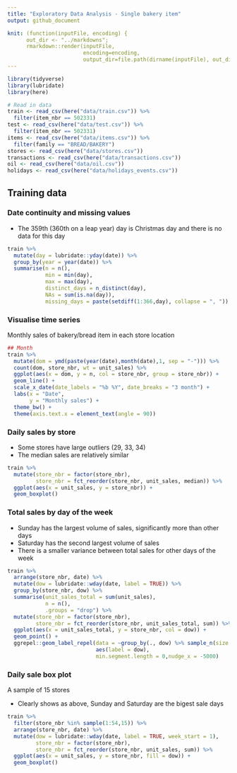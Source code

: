 ```yaml
---
title: "Exploratory Data Analysis - Single bakery item"
output: github_document

knit: (function(inputFile, encoding) {
      out_dir <- "../markdowns";
      rmarkdown::render(inputFile,
                        encoding=encoding,
                        output_dir=file.path(dirname(inputFile), out_dir))})
---
```


```r
library(tidyverse)
library(lubridate)
library(here)

# Read in data
train <- read_csv(here("data/train.csv")) %>%  
  filter(item_nbr == 502331)
test <- read_csv(here("data/test.csv")) %>% 
  filter(item_nbr == 502331)
items <- read_csv(here("data/items.csv")) %>% 
  filter(family == "BREAD/BAKERY")
stores <- read_csv(here("data/stores.csv"))
transactions <- read_csv(here("data/transactions.csv"))
oil <- read_csv(here("data/oil.csv"))
holidays <- read_csv(here("data/holidays_events.csv"))
```

## Training data

### Date continuity and missing values

* The 359th (360th on a leap year) day is Christmas day and there is no data for this day
  
```r
train %>% 
  mutate(day = lubridate::yday(date)) %>% 
  group_by(year = year(date)) %>% 
  summarise(n = n(),
            min = min(day),
            max = max(day),
            distinct_days = n_distinct(day),
            NAs = sum(is.na(day)),
            missing_days = paste(setdiff(1:366,day), collapse = ", "))
```

### Visualise time series

Monthly sales of bakery/bread item in each store location
    
```r
## Month 
train %>% 
  mutate(dom = ymd(paste(year(date),month(date),1, sep = "-"))) %>% 
  count(dom, store_nbr, wt = unit_sales) %>% 
  ggplot(aes(x = dom, y = n, col = store_nbr, group = store_nbr)) +
  geom_line() +
  scale_x_date(date_labels = "%b %Y", date_breaks = "3 month") +
  labs(x = "Date",
       y = "Monthly sales") +
  theme_bw() +
  theme(axis.text.x = element_text(angle = 90))
```


### Daily sales by store


* Some stores have large outliers (29, 33, 34)
* The median sales are relatively similar
```r
train %>% 
  mutate(store_nbr = factor(store_nbr),
         store_nbr = fct_reorder(store_nbr, unit_sales, median)) %>% 
  ggplot(aes(x = unit_sales, y = store_nbr)) +
  geom_boxplot()
```

### Total sales by day of the week

* Sunday has the largest volume of sales, significantly more than other days
* Saturday has the second largest volume of sales
* There is a smaller variance between total sales for other days of the week

```r
train %>% 
  arrange(store_nbr, date) %>% 
  mutate(dow = lubridate::wday(date, label = TRUE)) %>% 
  group_by(store_nbr, dow) %>% 
  summarise(unit_sales_total = sum(unit_sales),
            n = n(),
            .groups = "drop") %>% 
  mutate(store_nbr = factor(store_nbr),
         store_nbr = fct_reorder(store_nbr, unit_sales_total, sum)) %>% 
  ggplot(aes(x = unit_sales_total, y = store_nbr, col = dow)) + 
  geom_point() +
  ggrepel::geom_label_repel(data = ~group_by(., dow) %>% sample_n(size = 1),
                            aes(label = dow),
                            min.segment.length = 0,nudge_x = -5000)
```

### Daily sale box plot

A sample of 15 stores

* Clearly shows as above, Sunday and Saturday are the bigest sale days

```r
train %>% 
  filter(store_nbr %in% sample(1:54,15)) %>% 
  arrange(store_nbr, date) %>% 
  mutate(dow = lubridate::wday(date, label = TRUE, week_start = 1),
         store_nbr = factor(store_nbr),
         store_nbr = fct_reorder(store_nbr, unit_sales, sum)) %>% 
  ggplot(aes(x = unit_sales, y = store_nbr, fill = dow)) + 
  geom_boxplot()
```
